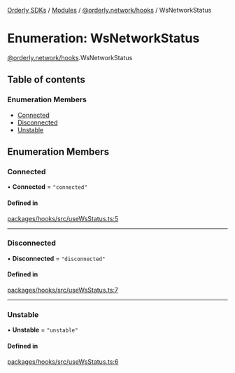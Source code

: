 [Orderly SDKs](/sdks/tech-doc/README) / [Modules](/sdks/tech-doc/modules) / [@orderly.network/hooks](/sdks/tech-doc/modules/orderly_network_hooks) / WsNetworkStatus

# Enumeration: WsNetworkStatus

[@orderly.network/hooks](/sdks/tech-doc/modules/orderly_network_hooks).WsNetworkStatus

## Table of contents

### Enumeration Members

- [Connected](/sdks/tech-doc/enums/orderly_network_hooks.WsNetworkStatus#connected)
- [Disconnected](/sdks/tech-doc/enums/orderly_network_hooks.WsNetworkStatus#disconnected)
- [Unstable](/sdks/tech-doc/enums/orderly_network_hooks.WsNetworkStatus#unstable)

## Enumeration Members

### Connected

• **Connected** = ``"connected"``

#### Defined in

[packages/hooks/src/useWsStatus.ts:5](https://github.com/OrderlyNetwork/js-sdk/blob/b90fff4/packages/hooks/src/useWsStatus.ts#L5)

___

### Disconnected

• **Disconnected** = ``"disconnected"``

#### Defined in

[packages/hooks/src/useWsStatus.ts:7](https://github.com/OrderlyNetwork/js-sdk/blob/b90fff4/packages/hooks/src/useWsStatus.ts#L7)

___

### Unstable

• **Unstable** = ``"unstable"``

#### Defined in

[packages/hooks/src/useWsStatus.ts:6](https://github.com/OrderlyNetwork/js-sdk/blob/b90fff4/packages/hooks/src/useWsStatus.ts#L6)
